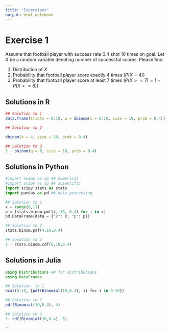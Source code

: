 ```yaml
---
title: "Excercises"
output: html_notebook
---
```


# Exercise 1

Assume that football player with success rate 0.4 shot 10 times on goal. Let $X$ be a random variable denoting number of successful scores.  Please find:

1. Distribution of $X$
2. Probability that football player score exactly 4 times ($P(X=4)$)
3. Probability that football player score at least 7 times ($P(X>=7) = 1- P(X <= 6)$)

## Solutions in R

```r
## Solution to 1
data.frame(trials = 0:10, p = dbinom(x = 0:10, size = 10, prob = 0.4))

## Solution to 2

dbinom(x = 4, size = 10, prob = 0.4)

## Solution to 3
1 - pbinom(q = 6, size = 10, prob = 0.4)
```

## Solutions in Python

```python
#import numpy as np ## numerical 
#import scipy as sp ## scientific 
import scipy.stats as stats
import pandas as pd ## data processing

## Solution to 1
x = range(0,11)
p = [stats.binom.pmf(i, 10, 0.4) for i in x]
pd.DataFrame(data = {"x": x, "p": p})

## Solution to 2
stats.binom.pmf(4,10,0.4)

## Solution to 3
1 - stats.binom.cdf(6,10,0.4)
```


## Solutions in Julia

```julia
using Distributions ## for distributions
using DataFrames

## Solution  to 1
hcat(0:10, [pdf(Binomial(10,0.4), i) for i in 0:10])

## Solution to 2
pdf(Binomial(10,0.4), 4)

## Solution to 3
1- cdf(Binomial(10,0.4), 6)
```
```




